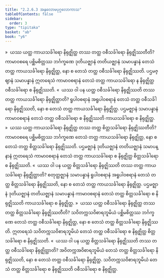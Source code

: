 ```yaml
---
title: "2.2.6.3 အနုလောမပုဂ္ဂလောကာသ"
tableOfContents: false
sidebar:
  order: 3
type: "tipitaka"
basket: "ab"
book: "y6"
---
```



<DynamicBreadcrumb />

<Division number="121" book="y6" e="ch" v="34" p="40">

<Paragraph number="530" book="y6">
»  ယဿ ယတ္ထ ကာယသင်္ခါရော နိရုဇ္ဈိတ္ထ တဿ တတ္ထ ဝစီသင်္ခါရော နိရုဇ္ဈိဿတီတိ?
</Paragraph>

<Paragraph number="531" book="y6">
ကာမာဝစရေ ပစ္ဆိမစိတ္တဿ ဘင်္ဂက္ခဏေ ဒုတိယဇ္ဈာနံ တတိယဇ္ဈာနံ သမာပန္နာနံ တေသံ တတ္ထ ကာယသင်္ခါရော နိရုဇ္ဈိတ္ထ, နော စ တေသံ တတ္ထ ဝစီသင်္ခါရော နိရုဇ္ဈိဿတိ. ပဌမဇ္ဈာနံ သမာပန္နာနံ ဣတရေသံ ကာမာဝစရာနံ တေသံ တတ္ထ ကာယသင်္ခါရော န နိရုဇ္ဈိတ္ထ ဝစီသင်္ခါရော စ နိရုဇ္ဈိဿတိ.
</Paragraph>

<Paragraph number="532" book="y6">
«  ယဿ ဝါ ပန ယတ္ထ ဝစီသင်္ခါရော နိရုဇ္ဈိဿတိ တဿ တတ္ထ ကာယသင်္ခါရော နိရုဇ္ဈိတ္ထာတိ?
</Paragraph>

<Paragraph number="533" book="y6">
ရူပါဝစရာနံ အရူပါဝစရာနံ တေသံ တတ္ထ ဝစီသင်္ခါရော နိရုဇ္ဈိဿတိ, နော စ တေသံ တတ္ထ ကာယသင်္ခါရော နိရုဇ္ဈိတ္ထ. ပဌမဇ္ဈာနံ သမာပန္နာနံ ကာမာဝစရာနံ တေသံ တတ္ထ ဝစီသင်္ခါရော စ နိရုဇ္ဈိဿတိ ကာယသင်္ခါရော စ နိရုဇ္ဈိတ္ထ.
</Paragraph>

<Paragraph number="534" book="y6">
»  ယဿ ယတ္ထ ကာယသင်္ခါရော နိရုဇ္ဈိတ္ထ တဿ တတ္ထ စိတ္တသင်္ခါရော နိရုဇ္ဈိဿတီတိ?
</Paragraph>

<Paragraph number="535" book="y6">
ကာမာဝစရေ ပစ္ဆိမစိတ္တဿ ဘင်္ဂက္ခဏေ တေသံ တတ္ထ ကာယသင်္ခါရော နိရုဇ္ဈိတ္ထ, နော စ တေသံ တတ္ထ စိတ္တသင်္ခါရော နိရုဇ္ဈိဿတိ. ပဌမဇ္ဈာနံ ဒုတိယဇ္ဈာနံ တတိယဇ္ဈာနံ သမာပန္နာနံ ဣတရေသံ ကာမာဝစရာနံ တေသံ တတ္ထ ကာယသင်္ခါရော စ နိရုဇ္ဈိတ္ထ စိတ္တသင်္ခါရော စ နိရုဇ္ဈိဿတိ.
</Paragraph>

<Paragraph number="536" book="y6">
«  ယဿ ဝါ ပန ယတ္ထ စိတ္တသင်္ခါရော နိရုဇ္ဈိဿတိ တဿ တတ္ထ ကာယသင်္ခါရော နိရုဇ္ဈိတ္ထာတိ?
</Paragraph>

<Paragraph number="537" book="y6">
စတုတ္ထဇ္ဈာနံ သမာပန္နာနံ ရူပါဝစရာနံ အရူပါဝစရာနံ တေသံ တတ္ထ စိတ္တသင်္ခါရော နိရုဇ္ဈိဿတိ, နော စ တေသံ တတ္ထ ကာယသင်္ခါရော နိရုဇ္ဈိတ္ထ. ပဌမဇ္ဈာနံ ဒုတိယဇ္ဈာနံ တတိယဇ္ဈာနံ သမာပန္နာနံ ကာမာဝစရာနံ တေသံ တတ္ထ စိတ္တသင်္ခါရော စ နိရုဇ္ဈိဿတိ ကာယသင်္ခါရော စ နိရုဇ္ဈိတ္ထ.
</Paragraph>

</Division>
<Division number="122" book="y6" e="ch" v="34" p="41">

<Paragraph number="538" book="y6">
»  ယဿ ယတ္ထ ဝစီသင်္ခါရော နိရုဇ္ဈိတ္ထ တဿ တတ္ထ စိတ္တသင်္ခါရော နိရုဇ္ဈိဿတီတိ?
</Paragraph>

<Paragraph number="539" book="y6">
သဝိတက္ကသဝိစာရဘူမိယံ ပစ္ဆိမစိတ္တဿ ဘင်္ဂက္ခဏေ တေသံ တတ္ထ ဝစီသင်္ခါရော နိရုဇ္ဈိတ္ထ, နော စ တေသံ တတ္ထ စိတ္တသင်္ခါရော နိရုဇ္ဈိဿတိ. ဣတရေသံ သဝိတက္ကသဝိစာရဘူမိယံ တေသံ တတ္ထ ဝစီသင်္ခါရော စ နိရုဇ္ဈိတ္ထ စိတ္တသင်္ခါရော စ နိရုဇ္ဈိဿတိ.
</Paragraph>

<Paragraph number="540" book="y6">
«  ယဿ ဝါ ပန ယတ္ထ စိတ္တသင်္ခါရော နိရုဇ္ဈိဿတိ တဿ တတ္ထ ဝစီသင်္ခါရော နိရုဇ္ဈိတ္ထာတိ?
</Paragraph>

<Paragraph number="541" book="y6">
အဝိတက္ကအဝိစာရဘူမိယံ တေသံ တတ္ထ စိတ္တသင်္ခါရော နိရုဇ္ဈိဿတိ, နော စ တေသံ တတ္ထ ဝစီသင်္ခါရော နိရုဇ္ဈိတ္ထ. သဝိတက္ကသဝိစာရဘူမိယံ တေသံ တတ္ထ စိတ္တသင်္ခါရော စ နိရုဇ္ဈိဿတိ ဝစီသင်္ခါရော စ နိရုဇ္ဈိတ္ထ.
</Paragraph>
</Division>